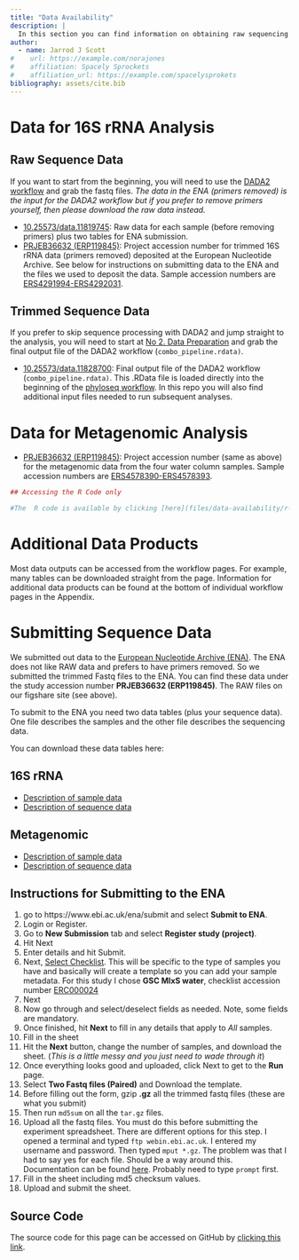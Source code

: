 ```yaml
---
title: "Data Availability"
description: |
  In this section you can find information on obtaining raw sequencing data, data products, and processing scripts. Of course, all the code is also embedded in the workflows on the website as well.
author:
  - name: Jarrod J Scott
#    url: https://example.com/norajones
#    affiliation: Spacely Sprockets
#    affiliation_url: https://example.com/spacelysprokets
bibliography: assets/cite.bib
---
```


#  Data for 16S rRNA Analysis

## Raw Sequence Data

If you want to start from the beginning, you will need to use the [DADA2 workflow](16s-dada2.html) and grab the fastq files. *The data in the ENA (primers removed) is the input for the DADA2 workflow but if you prefer to remove primers yourself, then please download the raw data instead.*

* [10.25573/data.11819745](https://doi.org/10.25573/data.11819745): Raw data for each sample (before removing primers) plus two tables for ENA submission.
* [PRJEB36632 (ERP119845)](https://www.ebi.ac.uk/ena/browser/view/PRJEB36632): Project accession number for trimmed 16S rRNA data (primers removed)  deposited at the European Nucleotide Archive. See below for instructions on submitting data to the ENA and the files we used to deposit the data. Sample accession numbers are [ERS4291994-ERS4292031](https://www.ebi.ac.uk/ena/browser/view/ERS4291994-ERS4292031).

## Trimmed Sequence Data

If you prefer to skip sequence processing with DADA2 and jump straight to the analysis, you will need to start at [No 2. Data Preparation](16s-data-prep.html) and grab the final output file of the DADA2  workflow (`combo_pipeline.rdata)`.

* [10.25573/data.11828700](https://doi.org/10.25573/data.11828700): Final output file of the DADA2  workflow (`combo_pipeline.rdata)`. This .RData file is loaded directly into the beginning of the [phyloseq workflow](16s-data-prep.html). In this repo you will also find additional input files needed to run subsequent analyses.

# Data for Metagenomic Analysis

* [PRJEB36632 (ERP119845)](https://www.ebi.ac.uk/ena/browser/view/PRJEB36632): Project accession number (same as above) for the metagenomic data from the four water column  samples. Sample accession numbers are  [ERS4578390-ERS4578393](https://www.ebi.ac.uk/ena/browser/view/ERS4578390-ERS4578393).

```r
## Accessing the R Code only

#The  R code is available by clicking [here](files/data-availability/r-code). There you can find code for each step of the 16S rRNA pipeline. Please note that this  R code is pulled from the `.Rmd` files. The code has not been tested independent of the R Markdown workflows so *Use at Your Own Risk* please. In other words, the code works when run in the site build, but the complete pipeline has not been tested using just this code. I used `knitr::purl()` to pull  the code from the R Markdown file. I did this for you just in case you wanted the code and not hear me drone on about colors, zoomable figures, or Keanu Reeves. Commands that are commented out are things I tried that I could never get to work. Any line that starts like this: `## ----` is the code chuck name.
```

# Additional Data Products

Most data outputs can be accessed from the workflow pages. For example, many tables can be downloaded straight from the page. Information for additional data products  can be found at the bottom of individual workflow pages in the Appendix.

# Submitting Sequence Data

We submitted out data to the [European Nucleotide Archive (ENA)](https://www.ebi.ac.uk/ena). The ENA does not like RAW data and prefers to have primers removed. So we submitted the trimmed Fastq files to the ENA. You can find these data under the study accession number **PRJEB36632 (ERP119845)**. The RAW files on our figshare site (see above).

To submit to the ENA you need two data tables (plus your sequence data). One file describes the samples and the other file describes the sequencing data.

You can download these data tables here:

## 16S rRNA

* [Description of sample data](files/data-availability/ENA_Sample_SUBMISSION_HYPOXIA-16S.txt)
* [Description of sequence data](files/data-availability/ENA_PAIRED_FASTQ_SUBMISSION_HYPOXIA-16S.txt)

## Metagenomic

* [Description of sample data](files/data-availability/ENA_Sample_SUBMISSION_HYPOXIA-MG.txt)
* [Description of sequence data](files/data-availability/ENA_PAIRED_FASTQ_SUBMISSION_HYPOXIA-MG.txt)

## Instructions for Submitting to the ENA

1) go to https://www.ebi.ac.uk/ena/submit and select **Submit to ENA**.
2) Login or Register.
3) Go to **New Submission** tab and select **Register study (project)**.
4) Hit Next
5) Enter details and hit Submit.
6) Next, [Select Checklist](https://www.ebi.ac.uk/ena/submit/checklists). This will be specific to the type of samples you have and basically will create a template so you can add your sample metadata. For this study I chose **GSC MIxS water**, checklist accession number [ERC000024](https://www.ebi.ac.uk/ena/data/view/ERC000024)
7) Next
8) Now go through and select/deselect fields as needed. Note, some fields are mandatory.
9) Once finished, hit **Next** to fill in any details that apply to *All* samples.
10) Fill in the sheet
11) Hit the **Next** button, change the number of samples, and download the sheet. (*This is a little messy and you just need to wade through it*)
12) Once everything looks good and uploaded, click Next to get to the **Run** page.
13) Select **Two Fastq files (Paired)** and Download the template.
14) Before filling out the form, gzip **.gz** all the trimmed fastq files (these are what you submit)
15) Then run `md5sum` on all the `tar.gz` files.
16) Upload all the fastq files. You must do this before submitting the experiment spreadsheet. There are different options for this step. I opened a terminal and typed `ftp webin.ebi.ac.uk`. I entered my username and password. Then typed `mput *.gz`. The problem was that I had to say yes for each file. Should be a way around this. Documentation can be found [here](https://ena-docs.readthedocs.io/en/latest/submit/fileprep/upload.html). Probably need to type `prompt` first.
17) Fill in the sheet including md5 checksum values.
18) Upload and submit the sheet.

## Source Code {.appendix}

The source code for this page can be accessed on GitHub by [clicking this link](https://github.com/hypocolypse/web/blob/master/data-availability.Rmd).
